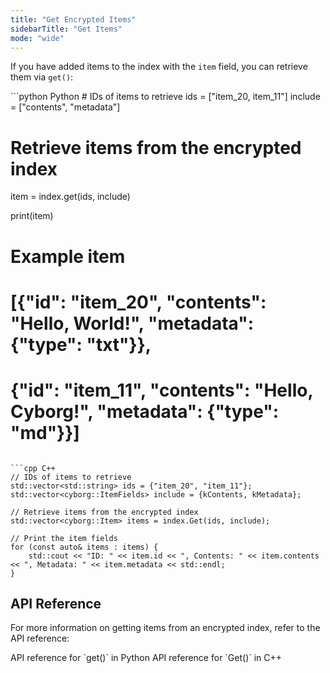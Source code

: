 ```yaml
---
title: "Get Encrypted Items"
sidebarTitle: "Get Items"
mode: "wide"
---
```


If you have added items to the index with the `item` field, you can retrieve them via `get()`:

<CodeGroup>
```python Python
# IDs of items to retrieve
ids = ["item_20, item_11"]
include = ["contents", "metadata"]

# Retrieve items from the encrypted index
item = index.get(ids, include)

print(item)
# Example item
# [{"id": "item_20", "contents": "Hello, World!", "metadata": {"type": "txt"}},
#  {"id": "item_11", "contents": "Hello, Cyborg!", "metadata": {"type": "md"}}]
```

```cpp C++
// IDs of items to retrieve
std::vector<std::string> ids = {"item_20", "item_11"};
std::vector<cyborg::ItemFields> include = {kContents, kMetadata};

// Retrieve items from the encrypted index
std::vector<cyborg::Item> items = index.Get(ids, include);

// Print the item fields
for (const auto& items : items) {
    std::cout << "ID: " << item.id << ", Contents: " << item.contents << ", Metadata: " << item.metadata << std::endl;
}
```
</CodeGroup>

## API Reference

For more information on getting items from an encrypted index, refer to the API reference:

<CardGroup cols={2}>
    <Card title="Python API Reference" href="../../python/encrypted-index/get" icon="python">
        API reference for `get()` in Python
    </Card>
    <Card title="C++ API Reference" href="../../cpp/encrypted-index/get" icon="brackets-curly">
        API reference for `Get()` in C++
    </Card>
</CardGroup>